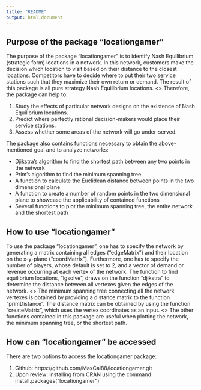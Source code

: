 ```yaml
---
title: "README"
output: html_document
---
```


## Purpose of the package "locationgamer"

The purpose of the package "locationgamer" is to identify Nash Equilibrium (strategic form) locations in a network. In this network, customers make the decision which location to visit based on their distance to the closest locations. Competitors have to decide where to put their two service stations such that they maximize their own return or demand. The result of this package is all pure strategy Nash Equilibrium locations. <\br>
Therefore, the package can help to:

1. Study the effects of particular network designs on the existence of Nash Equilibrium locations.
2. Predict where perfectly rational decision-makers would place their service stations.
3. Assess whether some areas of the network will go under-served.

The package also contains functions necessary to obtain the above-mentioned goal and to analyze networks:

*  Djikstra's algorithm to find the shortest path between any two points in the network
*  Prim's algorithm to find the minimum spanning tree
*  A function to calculate the Euclidean distance between points in the two dimensional plane
*  A function to create a number of random points in the two dimensional plane to showcase the applicability of contained functions
*  Several functions to plot the minimum spanning tree, the entire network and the shortest path

## How to use "locationgamer"

To use the package "locationgamer", one has to specify the network by generating a matrix containing all edges ("edgeMatrix") and their location on the x-y-plane ("coordMatrix"). Furthermore, one has to specify the number of players, whose default is set to 2, and a vector of demand or revenue occurring at each vertex of the network. The function to find equilibrium locations, "lgsolve", draws on the function "djikstra" to determine the distance between all vertexes given the edges of the network. <\br>
The minimum spanning tree connecting all the network vertexes is obtained by providing a distance matrix to the function "primDistance". The distance matrix can be obtained by using the function "createMatrix", which uses the vertex coordinates as an input. <\br>
The other functions contained in this package are useful when plotting the network, the minimum spanning tree, or the shortest path.

## How can "locationgamer" be accessed

There are two options to access the locationgamer package:

1.  Github: https://github.com/MaxCal88/locationgamer.git
2.  Upon review: installing from CRAN using the command install.packages("locationgamer")

